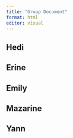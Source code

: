 ```yaml
---
title: "Group Document"
format: html
editor: visual
---
```


## Hedi

## Erine

## Emily

## Mazarine

## Yann

